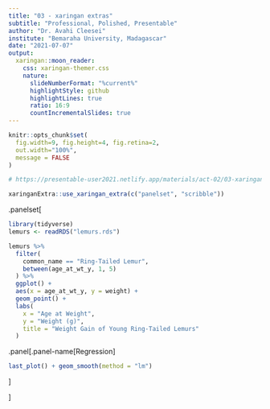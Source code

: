 ```yaml
---
title: "03 - xaringan extras"
subtitle: "Professional, Polished, Presentable"
author: "Dr. Avahi Cleesei"
institute: "Bemaraha University, Madagascar"
date: "2021-07-07"
output:
  xaringan::moon_reader:
    css: xaringan-themer.css
    nature:
      slideNumberFormat: "%current%"
      highlightStyle: github
      highlightLines: true
      ratio: 16:9
      countIncrementalSlides: true
---
```


```r
knitr::opts_chunk$set(
  fig.width=9, fig.height=4, fig.retina=2, 
  out.width="100%",
  message = FALSE
)

# https://presentable-user2021.netlify.app/materials/act-02/03-xaringan-extras/#activity
```

```r
xaringanExtra::use_xaringan_extra(c("panelset", "scribble"))
```

.panelset[

```r
library(tidyverse)
lemurs <- readRDS("lemurs.rds")

lemurs %>%
  filter(
    common_name == "Ring-Tailed Lemur",
    between(age_at_wt_y, 1, 5)
  ) %>%
  ggplot() +
  aes(x = age_at_wt_y, y = weight) +
  geom_point() +
  labs(
    x = "Age at Weight",
    y = "Weight (g)",
    title = "Weight Gain of Young Ring-Tailed Lemurs"
  )
```

.panel[.panel-name[Regression]

```r
last_plot() + geom_smooth(method = "lm")
```

]

]
